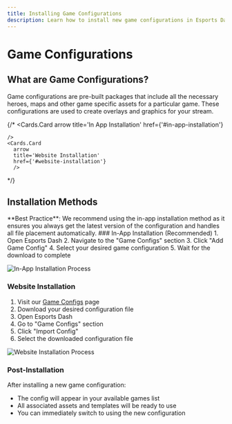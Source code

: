 ```yaml
---
title: Installing Game Configurations
description: Learn how to install new game configurations in Esports Dash
---
```


# Game Configurations


## What are Game Configurations?

Game configurations are pre-built packages that include all the necessary heroes, maps and other game specific assets for a particular game. These configurations are used to create overlays and graphics for your stream.


  {/* <Cards>
    <Cards.Card 
      arrow 
      title='In App Installation'
      href={'#in-app-installation'}

    />
    <Cards.Card 
      arrow 
      title='Website Installation'
      href={'#website-installation'}
      />
  </Cards> */}

## Installation Methods

<Callout type="info">
  **Best Practice**: We recommend using the in-app installation method as it ensures you always get the latest version of the configuration and handles all file placement automatically.
</Callout>

<Steps>
### In-App Installation (Recommended)
1. Open Esports Dash
2. Navigate to the "Game Configs" section
3. Click "Add Game Config"
4. Select your desired game configuration
5. Wait for the download to complete

![In-App Installation Process](https://esportsdash.com/images/faq/install-game-config-app.gif)

### Website Installation
1. Visit our [Game Configs](https://esportsdash.com/game-configs) page
2. Download your desired configuration file
3. Open Esports Dash
4. Go to "Game Configs" section
5. Click "Import Config"
6. Select the downloaded configuration file

![Website Installation Process](https://esportsdash.com/images/faq/install-game-config-website.gif)

### Post-Installation
After installing a new game configuration:
- The config will appear in your available games list
- All associated assets and templates will be ready to use
- You can immediately switch to using the new configuration
</Steps>

